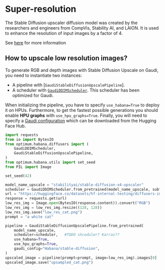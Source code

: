 <!---
Copyright 2022 The Intel authors Team and HuggingFace Team. All rights reserved.

Licensed under the Apache License, Version 2.0 (the "License");
you may not use this file except in compliance with the License.
You may obtain a copy of the License at

    http://www.apache.org/licenses/LICENSE-2.0

Unless required by applicable law or agreed to in writing, software
distributed under the License is distributed on an "AS IS" BASIS,
WITHOUT WARRANTIES OR CONDITIONS OF ANY KIND, either express or implied.
See the License for the specific language governing permissions and
limitations under the License.
-->

# Super-resolution

The Stable Diffusion upscaler diffusion model was created by the researchers and engineers from CompVis, Stability AI, and LAION. It is used to enhance the resolution of input images by a factor of 4.

See [here](https://huggingface.co/docs/diffusers/api/pipelines/stable_diffusion/upscale) for more information

## How to upscale low resolution images?

To generate RGB and depth images with Stable Diffusion Upscale on Gaudi, you need to instantiate two instances:
- A pipeline with [`GaudiStableDiffusionUpscalePipeline`]. 
- A scheduler with [`GaudiDDIMScheduler`](https://huggingface.co/docs/optimum/habana/package_reference/stable_diffusion_pipeline#optimum.habana.diffusers.GaudiDDIMScheduler). This scheduler has been optimized for Gaudi.

When initializing the pipeline, you have to specify `use_habana=True` to deploy it on HPUs.
Furthermore, to get the fastest possible generations you should enable **HPU graphs** with `use_hpu_graphs=True`.
Finally, you will need to specify a [Gaudi configuration](https://huggingface.co/docs/optimum/habana/package_reference/gaudi_config) which can be downloaded from the Hugging Face Hub.

```python
import requests
from io import BytesIO
from optimum.habana.diffusers import (
    GaudiDDIMScheduler,
    GaudiStableDiffusionUpscalePipeline,
)
from optimum.habana.utils import set_seed
from PIL import Image

set_seed(42)

model_name_upscale = "stabilityai/stable-diffusion-x4-upscaler"
scheduler = GaudiDDIMScheduler.from_pretrained(model_name_upscale, subfolder="scheduler")
url = "https://huggingface.co/datasets/hf-internal-testing/diffusers-images/resolve/main/sd2-upscale/low_res_cat.png"
response = requests.get(url)
low_res_img = Image.open(BytesIO(response.content)).convert("RGB")
low_res_img = low_res_img.resize((128, 128))
low_res_img.save("low_res_cat.png")
prompt = "a white cat"

pipeline = GaudiStableDiffusionUpscalePipeline.from_pretrained(
    model_name_upscale,
    scheduler=scheduler,   #TODO shceduler? Karras??
    use_habana=True,
    use_hpu_graphs=True,
    gaudi_config="Habana/stable-diffusion",
)
upscaled_image = pipeline(prompt=prompt, image=low_res_img).images[0]
upscaled_image.save("upsampled_cat.png")

```
